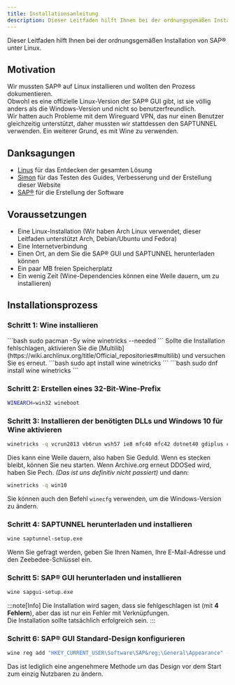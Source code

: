 ```yaml
---
title: Installationsanleitung
description: Dieser Leitfaden hilft Ihnen bei der ordnungsgemäßen Installation von SAP&reg; unter Linux.
---
```



Dieser Leitfaden hilft Ihnen bei der ordnungsgemäßen Installation von SAP&reg; unter Linux.

## Motivation
Wir mussten SAP&reg; auf Linux installieren und wollten den Prozess dokumentieren.  
Obwohl es eine offizielle Linux-Version der SAP&reg; GUI gibt, ist sie völlig anders als die Windows-Version und nicht so benutzerfreundlich.  
Wir hatten auch Probleme mit dem Wireguard VPN, das nur einen Benutzer gleichzeitig unterstützt, daher mussten wir stattdessen den SAPTUNNEL verwenden. Ein weiterer Grund, es mit Wine zu verwenden.

## Danksagungen
- [Linus](https://github.com/critiqalfish) für das Entdecken der gesamten Lösung
- [Simon](https://github.com/gamersi) für das Testen des Guides, Verbesserung und der Erstellung dieser Website
- [SAP&reg;](https://www.sap.com/) für die Erstellung der Software

## Voraussetzungen
- Eine Linux-Installation (Wir haben Arch Linux verwendet, dieser Leitfaden unterstützt Arch, Debian/Ubuntu und Fedora)
- Eine Internetverbindung
- Einen Ort, an dem Sie die SAP&reg; GUI und SAPTUNNEL herunterladen können
- Ein paar MB freien Speicherplatz
- Ein wenig Zeit (Wine-Dependencies können eine Weile dauern, um zu installieren)

## Installationsprozess
### Schritt 1: Wine installieren
<Tabs syncKey="distro">
  <TabItem label="Arch Linux">
    ```bash
    sudo pacman -Sy wine winetricks --needed
    ```
    Sollte die Installation fehlschlagen, aktivieren Sie die [Multilib](https://wiki.archlinux.org/title/Official_repositories#multilib) und versuchen Sie es erneut.
  </TabItem>
  <TabItem label="Debian/Ubuntu">
    ```bash
    sudo apt install wine winetricks
    ```
  </TabItem>
  <TabItem label="Fedora">
    ```bash
    sudo dnf install wine winetricks
    ```
  </TabItem>
</Tabs>

### Schritt 2: Erstellen eines 32-Bit-Wine-Prefix
```bash
WINEARCH=win32 wineboot
```

### Schritt 3: Installieren der benötigten DLLs und Windows 10 für Wine aktivieren
```bash
winetricks -q vcrun2013 vb6run wsh57 ie8 mfc40 mfc42 dotnet40 gdiplus corefonts
```
Dies kann eine Weile dauern, also haben Sie Geduld. Wenn es stecken bleibt, können Sie neu starten.
Wenn Archive.org erneut DDOSed wird, haben Sie Pech. *(Das ist uns definitiv nicht passiert)*
und dann:
```bash
winetricks -q win10
```
Sie können auch den Befehl `winecfg` verwenden, um die Windows-Version zu ändern.

### Schritt 4: SAPTUNNEL herunterladen und installieren
```bash
wine saptunnel-setup.exe
```
Wenn Sie gefragt werden, geben Sie Ihren Namen, Ihre E-Mail-Adresse und den Zeebedee-Schlüssel ein.

### Schritt 5: SAP&reg; GUI herunterladen und installieren
```bash
wine sapgui-setup.exe
```
:::note[Info]
Die Installation wird sagen, dass sie fehlgeschlagen ist (mit **4 Fehlern**), aber das ist nur ein Fehler mit Verknüpfungen.  
Die Installation sollte tatsächlich erfolgreich sein.
:::

### Schritt 6: SAP&reg; GUI Standard-Design konfigurieren
```bash
wine reg add "HKEY_CURRENT_USER\Software\SAP&reg;\General\Appearance" -v "SelectedTheme" -t REG_DWORD -d "0x00000100" -f
```
Das ist lediglich eine angenehmere Methode um das Design vor dem Start zum einzig Nutzbaren zu ändern.

